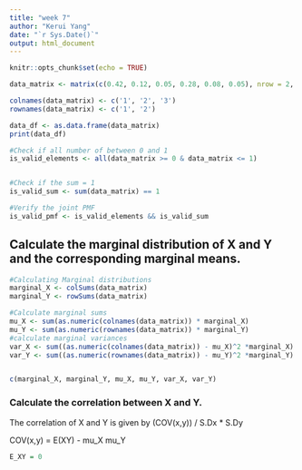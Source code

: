 ```yaml
---
title: "week 7"
author: "Kerui Yang"
date: "`r Sys.Date()`"
output: html_document
---
```


```r
knitr::opts_chunk$set(echo = TRUE)
```



```r
data_matrix <- matrix(c(0.42, 0.12, 0.05, 0.28, 0.08, 0.05), nrow = 2, byrow = TRUE)
```

```r
colnames(data_matrix) <- c('1', '2', '3')
rownames(data_matrix) <- c('1', '2')
```

```r
data_df <- as.data.frame(data_matrix)
print(data_df)
```
```r

#Check if all number of between 0 and 1
is_valid_elements <- all(data_matrix >= 0 & data_matrix <= 1)


#Check if the sum = 1
is_valid_sum <- sum(data_matrix) == 1

#Verify the joint PMF
is_valid_pmf <- is_valid_elements && is_valid_sum

```


## Calculate the marginal distribution of X and Y and the corresponding marginal means.


```r

#Calculating Marginal distributions
marginal_X <- colSums(data_matrix)
marginal_Y <- rowSums(data_matrix)

#Calculate marginal sums
mu_X <- sum(as.numeric(colnames(data_matrix)) * marginal_X)
mu_Y <- sum(as.numeric(rownames(data_matrix)) * marginal_Y)
#calculate marginal variances
var_X <- sum((as.numeric(colnames(data_matrix)) - mu_X)^2 *marginal_X)
var_Y <- sum((as.numeric(rownames(data_matrix)) - mu_Y)^2 *marginal_Y)


c(marginal_X, marginal_Y, mu_X, mu_Y, var_X, var_Y)
```
### Calculate the correlation between X and Y.

The correlation of X and Y is given by (COV(x,y)) / S.Dx * S.Dy


COV(x,y)  = E(XY) - mu_X mu_Y 

```r



E_XY = 0
```

